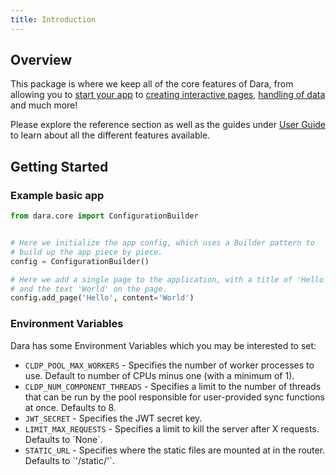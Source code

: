 ```yaml
---
title: Introduction
---
```


## Overview

This package is where we keep all of the core features of Dara, from allowing you to [start your app](../../getting-started/local-setup#running-your-application) to [creating interactive pages](../../getting-started/interactivity), [handling of data](../../getting-started/handling-data) and much more!

Please explore the reference section as well as the guides under [User Guide](../../getting-started/local-setup) to learn about all the different features available.

## Getting Started

### Example basic app

```python
from dara.core import ConfigurationBuilder


# Here we initialize the app config, which uses a Builder pattern to
# build up the app piece by piece.
config = ConfigurationBuilder()

# Here we add a single page to the application, with a title of 'Hello'
# and the text 'World' on the page.
config.add_page('Hello', content='World')
```

### Environment Variables

Dara has some Environment Variables which you may be interested to set:

<ul>
  <li>
    <code>CLDP_POOL_MAX_WORKERS</code> - Specifies the number of worker
    processes to use. Default to number of CPUs minus one (with a minimum of 1).
  </li>
  <li>
    <code>CLDP_NUM_COMPONENT_THREADS</code> - Specifies a limit to the number of
    threads that can be run by the pool responsible for user-provided sync
    functions at once. Defaults to 8.
  </li>
  <li>
    <code>JWT_SECRET</code> - Specifies the JWT secret key.
  </li>
  <li>
    <code>LIMIT_MAX_REQUESTS</code> - Specifies a limit to kill the server after
    X requests. Defaults to `None`.
  </li>
  <li>
    <code>STATIC_URL</code> - Specifies where the static files are mounted at in
    the router. Defaults to `'/static/'`.
  </li>
</ul>
